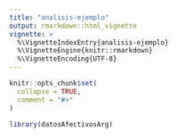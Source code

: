 ```yaml
---
title: "analisis-ejemplo"
output: rmarkdown::html_vignette
vignette: >
  %\VignetteIndexEntry{analisis-ejemplo}
  %\VignetteEngine{knitr::rmarkdown}
  %\VignetteEncoding{UTF-8}
---
```


```r
knitr::opts_chunk$set(
  collapse = TRUE,
  comment = "#>"
)
```

```r
library(datosAfectivosArg)
```
